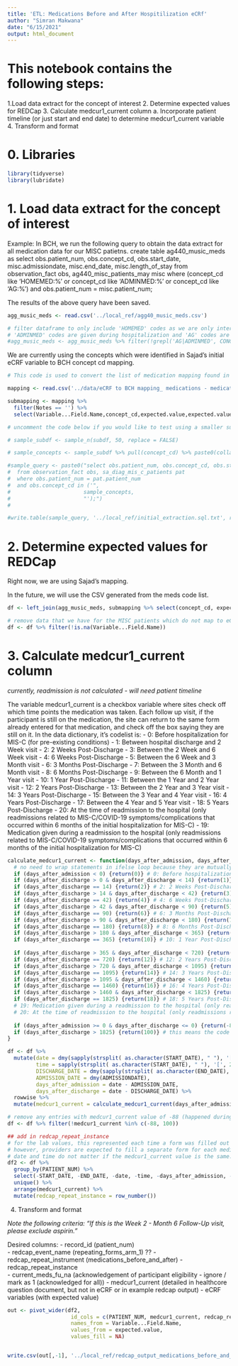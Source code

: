 ```yaml
---
title: 'ETL: Medications Before and After Hospitilization eCRf'
author: "Simran Makwana"
date: "6/15/2021"
output: html_document
---
```



# This notebook contains the following steps:
1.Load data extract for the concept of interest
2. Determine expected values for REDCap 
3. Calculate medcur1_current column
  a. Incorporate patient timeline (or just start and end date) to determine medcur1_current variable
4. Transform and format

# 0. Libraries
```r
library(tidyverse)
library(lubridate)
```

# 1. Load data extract for the concept of interest

Example: In BCH, we run the following query to obtain the data extract for all medication data for our MISC patietns.
create table ag440_music_meds as 
select obs.patient_num, obs.concept_cd, obs.start_date, misc.admissiondate, misc.end_date, misc.length_of_stay 
from observation_fact obs, ag440_misc_patients_may misc 
where (concept_cd like 'HOMEMED:%' or concept_cd like 'ADMINMED:%' or concept_cd like 'AG:%') and obs.patient_num = misc.patient_num;

The results of the above query have been saved.

```r

agg_music_meds <- read.csv('../local_ref/agg40_music_meds.csv')

# filter dataframe to only include 'HOMEMED' codes as we are only interested in medications taken before and after hospitalization
# 'ADMINMED' codes are given during hospitalization and 'AG' codes are for allergies
#agg_music_meds <- agg_music_meds %>% filter(!grepl('AG|ADMINMED', CONCEPT_CD))

```

We are currently using the concepts which were identified in Sajad's initial eCRF variable to BCH concept cd mapping.

```r
# This code is used to convert the list of medication mapping found in eCRF to BCH mapping_ medications - medications_before_and_after_hosp.csv into a list of concepts to test query

mapping <- read.csv('../data/eCRF to BCH mapping_ medications - medications_before_and_after_hosp.csv')

submapping <- mapping %>% 
  filter(Notes == '') %>%
  select(Variable...Field.Name,concept_cd,expected.value,expected.value.description)

# uncomment the code below if you would like to test using a smaller subset of Sajad's concepts

# sample_subdf <- sample_n(subdf, 50, replace = FALSE)

# sample_concepts <- sample_subdf %>% pull(concept_cd) %>% paste0(collapse = "', '")

#sample_query <- paste0("select obs.patient_num, obs.concept_cd, obs.start_date, obs.tval_char, obs.nval_num, obs.units_cd, pat.admission_date, pat.discharge_date 
#  from observation_fact obs, sa_diag_mis_c_patients pat 
#  where obs.patient_num = pat.patient_num 
#  and obs.concept_cd in ('", 
#                       sample_concepts, 
#                       "');")
#                       

#write.table(sample_query, '../local_ref/initial_extraction.sql.txt', row.names = FALSE, quote = FALSE, col.names = FALSE)

```

# 2. Determine expected values for REDCap 

Right now, we are using Sajad's mapping. 

In the future, we will use the CSV generated from the meds code list. 

```r

df <- left_join(agg_music_meds, submapping %>% select(concept_cd, expected.value, Variable...Field.Name), by = c("CONCEPT_CD" = "concept_cd"))

# remove data that we have for the MISC patients which do not map to eCRF variables
df <- df %>% filter(!is.na(Variable...Field.Name))
```


# 3. Calculate medcur1_current column

*currently, readmission is not calculated - will need patient timeline* 

The variable medcur1_current is a checkbox variable where sites check off which time points the medication was taken.  Each follow up visit, if the participant is still on the medication, the site can return to the same form already entered for that medication, and check off the box saying they are still on it.  In the data dictionary, it’s codelist is: 
- 0: Before hospitalization for MIS-C (for pre-existing conditions)
- 1: Between hospital discharge and 2 Week visit
- 2: 2 Weeks Post-Discharge
- 3: Between the 2 Week and 6 Week visit
- 4: 6 Weeks Post-Discharge
- 5: Between the 6 Week and 3 Month visit
- 6: 3 Months Post-Discharge
- 7: Between the 3 Month and 6 Month visit
- 8: 6 Months Post-Discharge
- 9: Between the 6 Month and 1 Year visit
- 10: 1 Year Post-Discharge
- 11: Between the 1 Year and 2 Year visit
- 12: 2 Years Post-Discharge
- 13: Between the 2 Year and 3 Year visit
- 14: 3 Years Post-Discharge
- 15: Between the 3 Year and 4 Year visit
- 16: 4 Years Post-Discharge
- 17: Between the 4 Year and 5 Year visit
- 18: 5 Years Post-Discharge
- 20: At the time of readmission to the hospital (only readmissions related to MIS-C/COVID-19 symptoms/complications that occurred within 6 months of the initial hospitalization for MIS-C)
- 19: Medication given during a readmission to the hospital (only readmissions related to MIS-C/COVID-19 symptoms/complications that occurred within 6 months of the initial hospitalization for MIS-C)

```r

calculate_medcur1_current <- function(days_after_admission, days_after_discharge){
  # no need to wrap statements in ifelse loop because they are mutually exclusive
  if (days_after_admission < 0) {return(0)} # 0: Before hospitalization for MIS-C (for pre-existing conditions)
  if (days_after_discharge > 0 & days_after_discharge < 14) {return(1)} # 1: Between hospital discharge and 2 Week visit
  if (days_after_discharge == 14) {return(2)} # 2: 2 Weeks Post-Discharge
  if (days_after_discharge > 14 & days_after_discharge < 42) {return(3)} # 3: Between the 2 Week and 6 Week visit
  if (days_after_discharge == 42) {return(4)} # 4: 6 Weeks Post-Discharge
  if (days_after_discharge > 42 & days_after_discharge < 90) {return(5)} # 5: Between the 6 Week and 3 Month visit
  if (days_after_discharge == 90) {return(6)} # 6: 3 Months Post-Discharge
  if (days_after_discharge > 90 & days_after_discharge < 180) {return(7)} # 7: Between the 3 Month and 6 Month visit
  if (days_after_discharge == 180) {return(8)} # 8: 6 Months Post-Discharge
  if (days_after_discharge > 180 & days_after_discharge < 365) {return(9)} # 9: Between the 6 Month and 1 Year visit
  if (days_after_discharge == 365) {return(10)} # 10: 1 Year Post-Discharge
  
  if (days_after_discharge > 365 & days_after_discharge < 720) {return(11)} # 11: Between the 1 Year and 2 Year visit
  if (days_after_discharge == 720) {return(12)} # 12: 2 Years Post-Discharge
  if (days_after_discharge > 720 & days_after_discharge < 1095) {return(13)} # 13: Between the 2 Year and 3 Year visit
  if (days_after_discharge == 1095) {return(14)} # 14: 3 Years Post-Discharge
  if (days_after_discharge > 1095 & days_after_discharge < 1460) {return(15)} # 15: Between the 3 Year and 4 Year visit
  if (days_after_discharge == 1460) {return(16)} # 16: 4 Years Post-Discharge
  if (days_after_discharge > 1460 & days_after_discharge < 1825) {return(17)} # 17: Between the 4 Year and 5 Year visit
  if (days_after_discharge == 1825) {return(18)} # 18: 5 Years Post-Discharge
  # 19: Medication given during a readmission to the hospital (only readmissions related to MIS-C/COVID-19 symptoms/complications that occurred within 6 months of the initial hospitalization for MIS-C)
  # 20: At the time of readmission to the hospital (only readmissions related to MIS-C/COVID-19 symptoms/complications that occurred within 6 months of the initial hospitalization for MIS-C)
  
  if (days_after_admission >= 0 & days_after_discharge <= 0) {return(-88)} # this means that the code happens during hospitalization -- should not be reported here - made up number
  if (days_after_discharge > 1825) {return(100)} # this means the code happens later than defined in the scope of study -- use a made up number to report
}

df <- df %>%
  mutate(date = dmy(sapply(strsplit( as.character(START_DATE), " "), '[', 1)),
         time = sapply(strsplit( as.character(START_DATE), " "), '[', 2),
         DISCHARGE_DATE = dmy(sapply(strsplit( as.character(END_DATE), " "), '[', 1)),
         ADMISSION_DATE = dmy(ADMISSIONDATE),
         days_after_admission = date - ADMISSION_DATE,
         days_after_discharge = date - DISCHARGE_DATE) %>%
  rowwise %>%
  mutate(medcur1_current = calculate_medcur1_current(days_after_admission, days_after_discharge))

# remove any entries with medcur1_current value of -88 (happened during hospitalization) or 100 (happened after scope of study)
df <- df %>% filter(!medcur1_current %in% c(-88, 100))

## add in redcap_repeat_instance 
# for the lab values, this represented each time a form was filled out
# however, providers are expected to fill a separate form for each medication (?)
# date and time do not matter if the medcur1_current value is the same..?
df2 <- df %>%
  group_by(PATIENT_NUM) %>%
  select(-START_DATE, -END_DATE, -date, -time, -days_after_admission, -days_after_discharge) %>%
  unique() %>%
  arrange(medcur1_current) %>%
  mutate(redcap_repeat_instance = row_number()) 


```


4. Transform and format

*Note the following criteria: "If this is the Week 2 - Month 6 Follow-Up visit, please exclude aspirin."*

Desired columns:
- record_id (patient_num)	
- redcap_event_name	(repeating_forms_arm_1) ??
- redcap_repeat_instrument (medications_before_and_after)
- redcap_repeat_instance	
- current_meds_fu_na (acknowledgement of participant eligibility - ignore / mark as 1 (acknowledged for all))
- medcur1_current (detailed in healthcore question document, but not in eCRF or in example redcap output)
- eCRF variables (with expected value)

```r

out <- pivot_wider(df2,
                    id_cols = c(PATIENT_NUM, medcur1_current, redcap_repeat_instance),   
                    names_from = Variable...Field.Name,
                    values_from = expected.value,
                    values_fill = NA) 


write.csv(out[,-1], '../local_ref/redcap_output_medications_before_and_after.csv', row.names = FALSE)
  
```





  